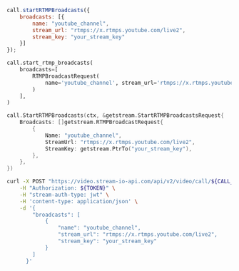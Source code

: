 
<Tabs groupId="examples">
<TabItem value="js" label="JavaScript">

```js
call.startRTMPBroadcasts({
    broadcasts: [{
        name: "youtube_channel",
        stream_url: "rtmps://x.rtmps.youtube.com/live2",
        stream_key: "your_stream_key"
    }]
});
```

</TabItem>
<TabItem value="py" label="Python">

```py
call.start_rtmp_broadcasts(
    broadcasts=[
        RTMPBroadcastRequest(
            name='youtube_channel', stream_url='rtmps://x.rtmps.youtube.com/live2', stream_key='your_stream_key'
        )
    ],
)
```

</TabItem>
<TabItem value="go" label="Golang">

```go
call.StartRTMPBroadcasts(ctx, &getstream.StartRTMPBroadcastsRequest{
	Broadcasts: []getstream.RTMPBroadcastRequest{
		{
			Name: "youtube_channel",
			StreamUrl: "rtmps://x.rtmps.youtube.com/live2",
			StreamKey: getstream.PtrTo("your_stream_key"),
		},
	},
})
```

</TabItem>
<TabItem value="curl" label="cURL">

```bash
curl -X POST "https://video.stream-io-api.com/api/v2/video/call/${CALL_TYPE}/${CALL_ID}/rtmp_broadcasts?api_key=${API_KEY}" \
    -H "Authorization: ${TOKEN}" \
    -H "stream-auth-type: jwt" \
    -H 'content-type: application/json' \
    -d '{
        "broadcasts": [
            {
                "name": "youtube_channel",
                "stream_url": "rtmps://x.rtmps.youtube.com/live2",
                "stream_key": "your_stream_key"
            }
        ]
      }'
```

</TabItem>
</Tabs>
